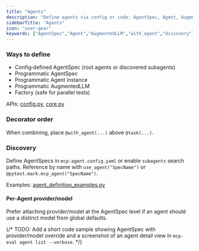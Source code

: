 ```yaml
---
title: "Agents"
description: "Define agents via config or code: AgentSpec, Agent, AugmentedLLM, and factories; discovery and overrides."
sidebarTitle: "Agents"
icon: "user-gear"
keywords: ["AgentSpec","Agent","AugmentedLLM","with_agent","discovery"]
---
```


### Ways to define

- Config‑defined AgentSpec (root agents or discovered subagents)
- Programmatic AgentSpec
- Programmatic Agent instance
- Programmatic AugmentedLLM
- Factory (safe for parallel tests)

APIs: [config.py](https://github.com/lastmile-ai/mcp-eval/blob/main/src/mcp_eval/config.py), [core.py](https://github.com/lastmile-ai/mcp-eval/blob/main/src/mcp_eval/core.py)

### Decorator order

When combining, place `@with_agent(...)` above `@task(...)`.

### Discovery

Define AgentSpecs in `mcp-agent.config.yaml` or enable `subagents` search paths. Reference by name with `use_agent("SpecName")` or `@pytest.mark.mcp_agent("SpecName")`.

Examples: [agent_definition_examples.py](https://github.com/lastmile-ai/mcp-eval/blob/main/examples/mcp_server_fetch/agent_definition_examples.py)

#### Per‑Agent provider/model

Prefer attaching provider/model at the AgentSpec level if an agent should use a distinct model from global defaults.

{/* TODO: Add a short code sample showing AgentSpec with provider/model override and a screenshot of an agent detail view in `mcp-eval agent list --verbose`. */}


